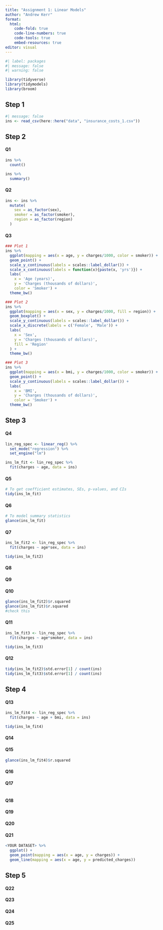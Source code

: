 ```yaml
---
title: "Assignment 1: Linear Models"
author: "Andrew Kerr"
format: 
  html:
    code-fold: true
    code-line-numbers: true
    code-tools: true
    embed-resources: true
editor: visual
---
```


```r
#| label: packages
#| message: false
#| warning: false

library(tidyverse)
library(tidymodels)
library(broom)
```

## Step 1

```r
#| message: false
ins <- read_csv(here::here("data", "insurance_costs_1.csv"))
```

## Step 2

#### Q1

```r
ins %>% 
  count()

ins %>%
  summary()
```

#### Q2

```r
ins <- ins %>%
  mutate(
    sex = as_factor(sex),
    smoker = as_factor(smoker),
    region = as_factor(region)
  )
```

#### Q3

```r
### Plot 1
ins %>%
  ggplot(mapping = aes(x = age, y = charges/1000, color = smoker)) +
  geom_point() +
  scale_y_continuous(labels = scales::label_dollar()) +
  scale_x_continuous(labels = function(x){paste(x, 'yrs')}) +
  labs(
    x = 'Age (years)',
    y = 'Charges (thousands of dollars)',
    color = 'Smoker') +
  theme_bw()

### Plot 2
ins %>%
  ggplot(mapping = aes(x = sex, y = charges/1000, fill = region)) +
  geom_boxplot() +
  scale_y_continuous(labels = scales::label_dollar()) +
  scale_x_discrete(labels = c('Female', 'Male')) +
  labs(
    x = 'Sex',
    y = 'Charges (thousands of dollars)',
    fill = 'Region'
  ) +
  theme_bw()

### Plot 3
ins %>%
  ggplot(mapping = aes(x = bmi, y = charges/1000, color = smoker)) +
  geom_point() +
  scale_y_continuous(labels = scales::label_dollar()) +
  labs(
    x = 'BMI',
    y = 'Charges (thousands of dollars)',
    color = 'Smoker') +
  theme_bw()
```

## Step 3

#### Q4

```r
lin_reg_spec <- linear_reg() %>%
  set_mode("regression") %>%
  set_engine("lm")

ins_lm_fit <- lin_reg_spec %>%
  fit(charges ~ age, data = ins) 
```

#### Q5

```r
# To get coefficient estimates, SEs, p-values, and CIs
tidy(ins_lm_fit) 
```

#### Q6

```r
# To model summary statistics
glance(ins_lm_fit)
```

#### Q7
```r
ins_lm_fit2 <- lin_reg_spec %>%
  fit(charges ~ age*sex, data = ins) 

tidy(ins_lm_fit2)
```

#### Q8

#### Q9

#### Q10
```r
glance(ins_lm_fit2)$r.squared
glance(ins_lm_fit)$r.squared
#check this
```

#### Q11
```r
ins_lm_fit3 <- lin_reg_spec %>%
  fit(charges ~ age*smoker, data = ins) 

tidy(ins_lm_fit3)
```

#### Q12
```r
tidy(ins_lm_fit2)$std.error[1] / count(ins)
tidy(ins_lm_fit3)$std.error[1] / count(ins)
```

## Step 4

#### Q13
```r
ins_lm_fit4 <- lin_reg_spec %>%
  fit(charges ~ age + bmi, data = ins) 

tidy(ins_lm_fit4)
```

#### Q14

#### Q15
```r
glance(ins_lm_fit4)$r.squared
```

#### Q16

#### Q17
```r

```

#### Q18

#### Q19

#### Q20

#### Q21

```r
<YOUR DATASET> %>%
  ggplot() +
  geom_point(mapping = aes(x = age, y = charges)) +
  geom_line(mapping = aes(x = age, y = predicted_charges))

```

## Step 5

#### Q22

#### Q23

#### Q24

#### Q25
